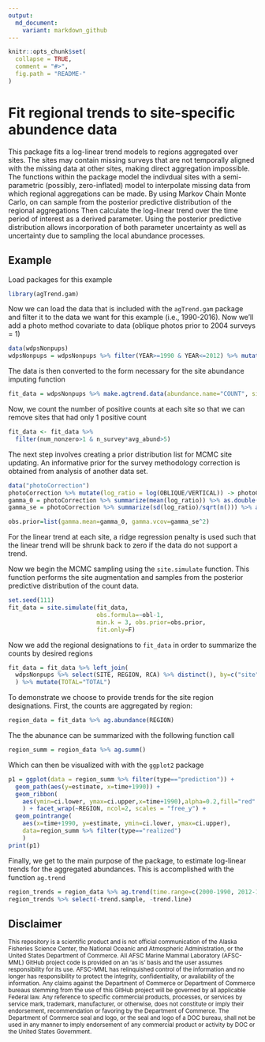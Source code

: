 ```yaml
---
output:
  md_document:
    variant: markdown_github
---
```


<!-- README.md is generated from README.Rmd. Please edit that file -->

```r
knitr::opts_chunk$set(
  collapse = TRUE,
  comment = "#>",
  fig.path = "README-"
)
```


# Fit regional trends to site-specific abundence data

This package fits a log-linear trend models to regions aggregated over sites. The sites may contain missing surveys that are not temporally aligned with the missing data at other sites, making direct aggregation impossible. The functions within the package model the indivdual sites with a semi-parametric (possibly, zero-inflated) model to interpolate missing data from which regional aggregations can be made. By using Markov Chain Monte Carlo, on can sample from the posterior predictive distribution of the regional aggregations Then calculate the log-linear trend over the time period of interest as a derived parameter. Using the posterior predictive distribution allows incorporation of both parameter uncertainty as well as uncertainty due to sampling the local abundance processes.



## Example

Load packages for this example
```r
library(agTrend.gam)
```

Now we can load the data that is included with the `agTrend.gam` package and filter it to the data we want for this example (i.e., 1990-2016). Now we'll add a photo method covariate to data (oblique photos prior to 2004 surveys = 1)

```r
data(wdpsNonpups)
wdpsNonpups = wdpsNonpups %>% filter(YEAR>=1990 & YEAR<=2012) %>% mutate(obl = as.integer(YEAR<2004))
```

The data is then converted to the form necessary for the site abundance imputing function 
```r
fit_data = wdpsNonpups %>% make.agtrend.data(abundance.name="COUNT", site.name="SITE", time.name="YEAR") 
```

Now, we count the number of positive counts at each site so that we can remove sites that had only 1 positive count
```r
fit_data <- fit_data %>% 
  filter(num_nonzero>1 & n_survey*avg_abund>5)
```

The next step involves creating a prior distribution list for MCMC site updating. An informative prior for the survey methodology correction is obtained from analysis of another data set. 
```r
data("photoCorrection")
photoCorrection %>% mutate(log_ratio = log(OBLIQUE/VERTICAL)) -> photoCorrection
gamma_0 = photoCorrection %>% summarize(mean(log_ratio)) %>% as.double()
gamma_se = photoCorrection %>% summarize(sd(log_ratio)/sqrt(n())) %>% as.double()

obs.prior=list(gamma.mean=gamma_0, gamma.vcov=gamma_se^2)
```
For the linear trend at each site, a ridge regression penalty is used such that the linear trend will be shrunk back to zero if the data do not support a trend. 


Now we begin the MCMC sampling using the `site.simulate` function. This function performs the site augmentation and samples from the posterior predictive distribution of the count data. 

```r
set.seed(111) 
fit_data = site.simulate(fit_data, 
                         obs.formula=~obl-1,
                         min.k = 3, obs.prior=obs.prior, 
                         fit.only=F)
```

Now we add the regional designations to `fit_data` in order to summarize the counts by desired regions

```r
fit_data = fit_data %>% left_join(
  wdpsNonpups %>% select(SITE, REGION, RCA) %>% distinct(), by=c("site"="SITE")
  ) %>% mutate(TOTAL="TOTAL")
```

To demonstrate we choose to provide trends for the site region designations. First, the counts are aggregated by region:

```r
region_data = fit_data %>% ag.abundance(REGION)
```

The the abunance can be summarized with the following function call
```r
region_summ = region_data %>% ag.summ()
```

Which can then be visualized with with the `ggplot2` package
```r
p1 = ggplot(data = region_summ %>% filter(type=="prediction")) +
  geom_path(aes(y=estimate, x=time+1990)) + 
  geom_ribbon(
    aes(ymin=ci.lower, ymax=ci.upper,x=time+1990),alpha=0.2,fill="red"
    ) + facet_wrap(~REGION, ncol=2, scales = "free_y") +
  geom_pointrange(
    aes(x=time+1990, y=estimate, ymin=ci.lower, ymax=ci.upper),
    data=region_summ %>% filter(type=="realized")
    )
print(p1)
```

Finally, we get to the main purpose of the package, to estimate log-linear trends for the aggregated abundances. This is accomplished with the function `ag.trend`

```r
region_trends = region_data %>% ag.trend(time.range=c(2000-1990, 2012-1990))
region_trends %>% select(-trend.sample, -trend.line)
```


## Disclaimer

<sub>This repository is a scientific product and is not official communication of the Alaska Fisheries Science Center, the National Oceanic and Atmospheric Administration, or the United States Department of Commerce. All AFSC Marine Mammal Laboratory (AFSC-MML) GitHub project code is provided on an ‘as is’ basis and the user assumes responsibility for its use. AFSC-MML has relinquished control of the information and no longer has responsibility to protect the integrity, confidentiality, or availability of the information. Any claims against the Department of Commerce or Department of Commerce bureaus stemming from the use of this GitHub project will be governed by all applicable Federal law. Any reference to specific commercial products, processes, or services by service mark, trademark, manufacturer, or otherwise, does not constitute or imply their endorsement, recommendation or favoring by the Department of Commerce. The Department of Commerce seal and logo, or the seal and logo of a DOC bureau, shall not be used in any manner to imply endorsement of any commercial product or activity by DOC or the United States Government.</sub>
